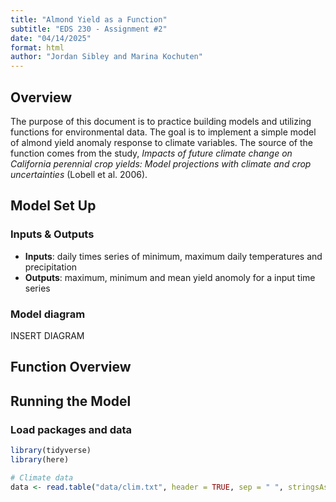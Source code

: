 ```yaml
---
title: "Almond Yield as a Function"
subtitle: "EDS 230 - Assignment #2"
date: "04/14/2025"
format: html
author: "Jordan Sibley and Marina Kochuten" 
---
```


## Overview 

The purpose of this document is to practice building models and utilizing functions for environmental data. The goal is to implement a simple model of almond yield anomaly response to climate variables. The source of the function comes from the study, *Impacts of future climate change on California
perennial crop yields: Model projections with
climate and crop uncertainties* (Lobell et al. 2006). 

## Model Set Up 

### Inputs & Outputs 

- **Inputs**: daily times series of minimum, maximum daily temperatures and precipitation
- **Outputs**: maximum, minimum and mean yield anomoly for a input time series

### Model diagram 

INSERT DIAGRAM 


## Function Overview 


## Running the Model 

### Load packages and data 
```r
library(tidyverse)
library(here)

# Climate data 
data <- read.table("data/clim.txt", header = TRUE, sep = " ", stringsAsFactors = FALSE)
```


